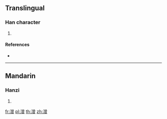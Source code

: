 {{character info/new}}
==Translingual==

===Han character===
{{Han char|rn=85|rad=水|as=12|sn=15|four=38166|canj=ECWA|ids=⿰氵曾}}

# {{defn|Han|sort=水12}}

====References====
* {{Han ref|kx=0650.020|dkj=18260|hdz=31745.090|uh=6F67|ud=28519|bh=E657|bd=58967}}

----

==Mandarin==

===Hanzi===
{{cmn-hanzi|pin=[[shàn]] ([[shan4]]), [[zhēn]] ([[zhen1]])|wg=shan<sup>4</sup>, chen<sup>1</sup>}}

# {{defn|lang=cmn|sort=水12}}

[[fr:潧]]
[[pl:潧]]
[[th:潧]]
[[zh:潧]]